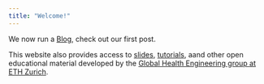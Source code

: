 ```yaml
---
title: "Welcome!"
---
```


<script defer data-domain="global-health-engineering.github.io/website" src="https://plausible.io/js/script.js"></script>

We now run a [Blog](3-blog), check out our first post. 

This website also provides access to [slides](1-slides/), [tutorials](2-tutorials/), aand other open educational material developed by the [Global Health Engineering group at ETH Zurich](https://ghe.ethz.ch/). 